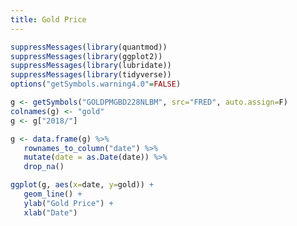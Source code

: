 ```yaml
---
title: Gold Price
---
```


```r
suppressMessages(library(quantmod))
suppressMessages(library(ggplot2))
suppressMessages(library(lubridate))
suppressMessages(library(tidyverse))
options("getSymbols.warning4.0"=FALSE)

g <- getSymbols("GOLDPMGBD228NLBM", src="FRED", auto.assign=F)
colnames(g) <- "gold"
g <- g["2018/"]

g <- data.frame(g) %>%
   rownames_to_column("date") %>%
   mutate(date = as.Date(date)) %>% 
   drop_na()

```
```r
ggplot(g, aes(x=date, y=gold)) +
   geom_line() +
   ylab("Gold Price") +
   xlab("Date")
```
